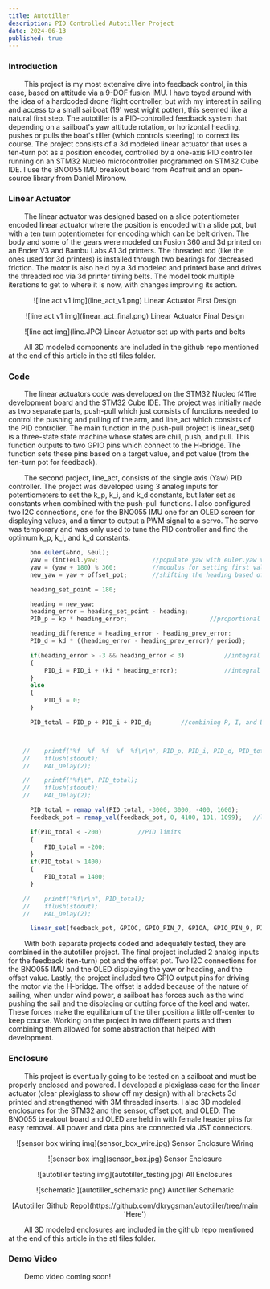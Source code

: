 ```yaml
---
title: Autotiller
description: PID Controlled Autotiller Project
date: 2024-06-13
published: true
---
```


 ### Introduction 

&nbsp;&nbsp;&nbsp;&nbsp;&nbsp;&nbsp;&nbsp;&nbsp;This project is my most extensive dive into feedback control, in this case, based on attitude via a 9-DOF fusion IMU. I have toyed around with the idea of a hardcoded drone flight controller, but with my interest in sailing and access to a small sailboat (19' west wight potter), this seemed like a natural first step. The autotiller is a PID-controlled feedback system that depending on a sailboat's yaw attitude rotation, or horizontal heading, pushes or pulls the boat's tiller (which controls steering) to correct its course. The project consists of a 3d modeled linear actuator that uses a ten-turn pot as a position encoder, controlled by a one-axis PID controller running on an STM32 Nucleo microcontroller programmed on STM32 Cube IDE. I use the BNO055 IMU breakout board from Adafruit and an open-source library from Daniel Mironow. 

### Linear Actuator 

&nbsp;&nbsp;&nbsp;&nbsp;&nbsp;&nbsp;&nbsp;&nbsp;The linear actuator was designed based on a slide potentiometer encoded linear actuator where the position is encoded with a slide pot, but with a ten turn potentiometer for encoding which can be belt driven. The body and some of the gears were modeled on Fusion 360 and 3d printed on an Ender V3 and Bambu Labs A1 3d printers. The threaded rod (like the ones used for 3d printers) is installed through two bearings for decreased friction. The motor is also held by a 3d modeled and printed base and drives the threaded rod via 3d printer timing belts. The model took multiple iterations to get to where it is now, with changes improving its action. 

<p align="center">
    ![line act v1 img](line_act_v1.png)
    Linear Actuator First Design 
</p>

<p align="center">
    ![line act v1 img](linear_act_final.png)
    Linear Actuator Final Design 
</p>

<p align="center">
    ![line act img](line.JPG)
    Linear Actuator set up with parts and belts
</p>

&nbsp;&nbsp;&nbsp;&nbsp;&nbsp;&nbsp;&nbsp;&nbsp;All 3D modeled components are included in the github repo mentioned at the end of this article in the stl files folder.

### Code

&nbsp;&nbsp;&nbsp;&nbsp;&nbsp;&nbsp;&nbsp;&nbsp;The linear actuators code was developed on the STM32 Nucleo f411re development board and the STM32 Cube IDE. The project was initially made as two separate parts, push-pull which just consists of functions needed to control the pushing and pulling of the arm, and line_act which consists of the PID controller. The main function in the push-pull project is linear_set() is a three-state state machine whose states are chill, push, and pull. This function outputs to two GPIO pins which connect to the H-bridge. The function sets these pins based on a target value, and pot value (from the ten-turn pot for feedback). 

&nbsp;&nbsp;&nbsp;&nbsp;&nbsp;&nbsp;&nbsp;&nbsp;The second project, line_act, consists of the single axis (Yaw) PID controller. The project was developed using 3 analog inputs for potentiometers to set the k_p, k_i, and k_d constants, but later set as constants when combined with the push-pull functions. I also configured two I2C connections, one for the BNO055 IMU one for an OLED screen for displaying values, and a timer to output a PWM signal to a servo. The servo was temporary and was only used to tune the PID controller and find the optimum k_p, k_i, and k_d constants. 

```js showLineNumbers
	  bno.euler(&bno, &eul);			
	  yaw = (int)eul.yaw;				//populate yaw with euler.yaw value 
	  yaw = (yaw + 180) % 360;			//modulus for setting first value to 180 instead of 0 
	  new_yaw = yaw + offset_pot;		//shifting the heading based off offset

	  heading_set_point = 180;

	  heading = new_yaw;
	  heading_error = heading_set_point - heading;
	  PID_p = kp * heading_error;						//proportional component

	  heading_difference = heading_error - heading_prev_error;
	  PID_d = kd * ((heading_error - heading_prev_error)/ period);		//derivative component

	  if(heading_error > -3 && heading_error < 3)           //integral cutoffs 
	  {
		  PID_i = PID_i + (ki * heading_error);				//integral component 
	  }
	  else
	  {
		  PID_i = 0;
	  }

	  PID_total = PID_p + PID_i + PID_d;		//combining P, I, and D components 



    //	  printf("%f  %f  %f  %f  %f\r\n", PID_p, PID_i, PID_d, PID_total, heading_error);
    //	  fflush(stdout);
    //	  HAL_Delay(2);

    //	  printf("%f\t", PID_total);
    //	  fflush(stdout);
    //	  HAL_Delay(2);

	  PID_total = remap_val(PID_total, -3000, 3000, -400, 1600); 		//remapping values for range and sensitivity 
	  feedback_pot = remap_val(feedback_pot, 0, 4100, 101, 1099);	//limits set at 130 and 1070

	  if(PID_total < -200)			//PID limits 
	  {
		  PID_total = -200;
	  }
	  if(PID_total > 1400)
	  {
		  PID_total = 1400;
      }

    //	  printf("%f\r\n", PID_total);
    //	  fflush(stdout);
    //	  HAL_Delay(2);

	  linear_set(feedback_pot, GPIOC, GPIO_PIN_7, GPIOA, GPIO_PIN_9, PID_total);
```

&nbsp;&nbsp;&nbsp;&nbsp;&nbsp;&nbsp;&nbsp;&nbsp;With both separate projects coded and adequately tested, they are combined in the autotiller project. The final project included 2 analog inputs for the feedback (ten-turn) pot and the offset pot. Two I2C connections for the BNO055 IMU and the OLED displaying the yaw or heading, and the offset value. Lastly, the project included two GPIO output pins for driving the motor via the H-bridge. The offset is added because of the nature of sailing, when under wind power, a sailboat has forces such as the wind pushing the sail and the displacing or cutting force of the keel and water. These forces make the equilibrium of the tiller position a little off-center to keep course. Working on the project in two different parts and then combining them allowed for some abstraction that helped with development. 

### Enclosure

&nbsp;&nbsp;&nbsp;&nbsp;&nbsp;&nbsp;&nbsp;&nbsp;This project is eventually going to be tested on a sailboat and must be properly enclosed and powered. I developed a plexiglass case for the linear actuator (clear plexiglass to show off my design) with all brackets 3d printed and strengthened with 3M threaded inserts. I also 3D modeled enclosures for the STM32 and the sensor, offset pot, and OLED. The BNO055 breakout board and OLED are held in with female header pins for easy removal. All power and data pins are connected via JST connectors. 

<p align="center">
    ![sensor box wiring img](sensor_box_wire.jpg)
    Sensor Enclosure Wiring
</p>

<p align="center">
    ![sensor box img](sensor_box.jpg)
    Sensor Enclosure
</p>

<p align="center">
    ![autotiller testing img](autotiller_testing.jpg)
    All Enclosures 
</p>

<p align="center">
    ![schematic ](autotiller_schematic.png)
    Autotiller Schematic
</p>

<p align="center">
    [Autotiller Github Repo](https://github.com/dkrygsman/autotiller/tree/main 'Here')
</p>

&nbsp;&nbsp;&nbsp;&nbsp;&nbsp;&nbsp;&nbsp;&nbsp;All 3D modeled enclosures are included in the github repo mentioned at the end of this article in the stl files folder.

### Demo Video 

&nbsp;&nbsp;&nbsp;&nbsp;&nbsp;&nbsp;&nbsp;&nbsp;Demo video coming soon!

